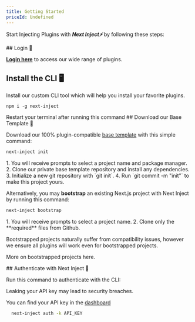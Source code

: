 ```yaml
---
title: Getting Started
priceId: Undefined
---
```





Start Injecting Plugins with **_Next Inject⚡_** by following these steps:

<Steps>
<Step>
## Login 🔑
  
[**Login here**](/login) to access our wide range of plugins.

</Step>
<Step>

## Install the CLI 🖥️

Install our custom CLI tool which will help you install your favorite plugins.

```package-install
npm i -g next-inject
```

<Callout title="Info" type="info">
  Restart your terminal after running this command
</Callout>

</Step>
<Step>
## Download our Base Template 🔽

Download our 100% plugin-compatible [base template](/plugins/base-template) with this simple command:

```bash
next-inject init
```

<Accordions>
<Accordion title="What does this command do?">
1. You will receive prompts to select a project name and package manager.
2. Clone our private base template repository and install any dependencies.
3. Initialize a new git repository with `git init`.
4. Run `git commit -m "init"` to make this project yours.

</Accordion>
</Accordions>

Alternatively, you may **bootstrap** an existing Next.js project with Next Inject by running this command:

```bash
next-inject bootstrap
```

<Accordions>
<Accordion title="What does this command do?">
1. You will receive prompts to select a project name.
2. Clone only the **required** files from Github.

</Accordion>
</Accordions>

<Callout title="Warning" type="warn">

Bootstrapped projects naturally suffer from compatibility issues, however we ensure all plugins will work even for bootstrapped projects.

More on bootstrapped projects here.

</Callout>

  </Step>
<Step>
## Authenticate with Next Inject 🔑

Run this command to authenticate with the CLI:

<Callout title="Warning" type="warn">
  Leaking your API key may lead to security breaches.

You can find your API key in the [dashboard](/dashboard)

```bash
  next-inject auth -k API_KEY
```

</Callout>

</Step>

</Steps>
